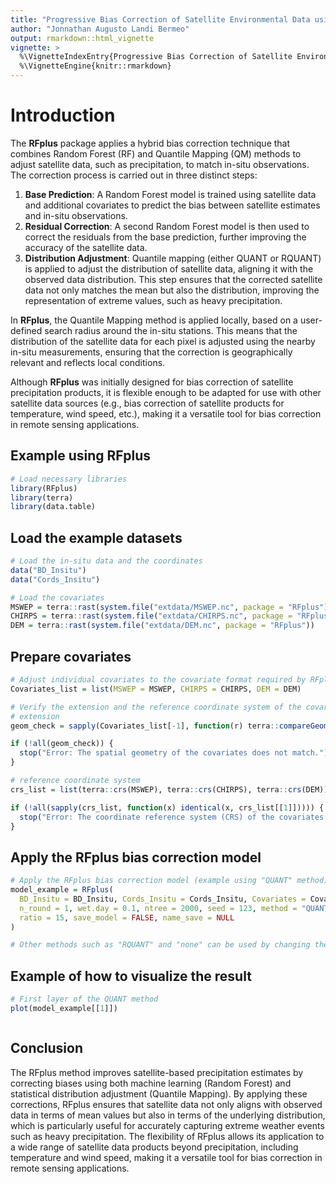 ---
title: "Progressive Bias Correction of Satellite Environmental Data using RFplus"
author: "Jonnathan Augusto Landi Bermeo"
output: rmarkdown::html_vignette
vignette: >
  %\VignetteIndexEntry{Progressive Bias Correction of Satellite Environmental Data using RFplus}
  %\VignetteEngine{knitr::rmarkdown}
---

# Introduction

The **RFplus** package applies a hybrid bias correction technique that combines Random Forest (RF) and Quantile Mapping (QM) methods to adjust satellite data, such as precipitation, to match in-situ observations. The correction process is carried out in three distinct steps:

1.  **Base Prediction**: A Random Forest model is trained using satellite data and additional covariates to predict the bias between satellite estimates and in-situ observations.
2.  **Residual Correction**: A second Random Forest model is then used to correct the residuals from the base prediction, further improving the accuracy of the satellite data.
3.  **Distribution Adjustment**: Quantile mapping (either QUANT or RQUANT) is applied to adjust the distribution of satellite data, aligning it with the observed data distribution. This step ensures that the corrected satellite data not only matches the mean but also the distribution, improving the representation of extreme values, such as heavy precipitation.

In **RFplus**, the Quantile Mapping method is applied locally, based on a user-defined search radius around the in-situ stations. This means that the distribution of the satellite data for each pixel is adjusted using the nearby in-situ measurements, ensuring that the correction is geographically relevant and reflects local conditions.

Although **RFplus** was initially designed for bias correction of satellite precipitation products, it is flexible enough to be adapted for use with other satellite data sources (e.g., bias correction of satellite products for temperature, wind speed, etc.), making it a versatile tool for bias correction in remote sensing applications.

## Example using RFplus

```{r}
# Load necessary libraries
library(RFplus)
library(terra)
library(data.table)
```

## Load the example datasets

```{r}
# Load the in-situ data and the coordinates
data("BD_Insitu")
data("Cords_Insitu")

# Load the covariates
MSWEP = terra::rast(system.file("extdata/MSWEP.nc", package = "RFplus"))
CHIRPS = terra::rast(system.file("extdata/CHIRPS.nc", package = "RFplus"))
DEM = terra::rast(system.file("extdata/DEM.nc", package = "RFplus"))

```

## Prepare covariates

```{r}
# Adjust individual covariates to the covariate format required by RFplus
Covariates_list = list(MSWEP = MSWEP, CHIRPS = CHIRPS, DEM = DEM)

# Verify the extension and the reference coordinate system of the covariates.
# extension
geom_check = sapply(Covariates_list[-1], function(r) terra::compareGeom(Covariates_list[[1]], r))

if (!all(geom_check)) {
  stop("Error: The spatial geometry of the covariates does not match.")
}

# reference coordinate system
crs_list = list(terra::crs(MSWEP), terra::crs(CHIRPS), terra::crs(DEM))

if (!all(sapply(crs_list, function(x) identical(x, crs_list[[1]])))) {
  stop("Error: The coordinate reference system (CRS) of the covariates does not match.")
}


```

## Apply the RFplus bias correction model

```{r}
# Apply the RFplus bias correction model (example using "QUANT" method)
model_example = RFplus(
  BD_Insitu = BD_Insitu, Cords_Insitu = Cords_Insitu, Covariates = Covariates_list, 
  n_round = 1, wet.day = 0.1, ntree = 2000, seed = 123, method = "QUANT", 
  ratio = 15, save_model = FALSE, name_save = NULL
)

# Other methods such as "RQUANT" and "none" can be used by changing the 'method' argument.

```

## Example of how to visualize the result

```{r}
# First layer of the QUANT method
plot(model_example[[1]])



```

## Conclusion

The RFplus method improves satellite-based precipitation estimates by correcting biases using both machine learning (Random Forest) and statistical distribution adjustment (Quantile Mapping). By applying these corrections, RFplus ensures that satellite data not only aligns with observed data in terms of mean values but also in terms of the underlying distribution, which is particularly useful for accurately capturing extreme weather events such as heavy precipitation. The flexibility of RFplus allows its application to a wide range of satellite data products beyond precipitation, including temperature and wind speed, making it a versatile tool for bias correction in remote sensing applications.
